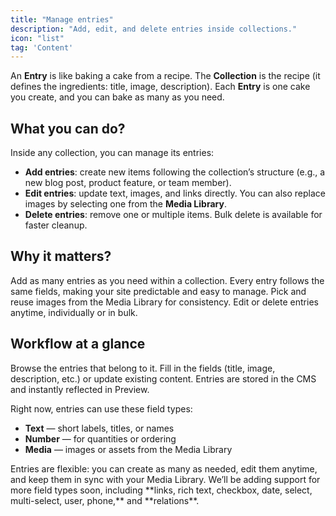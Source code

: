 ```yaml
---
title: "Manage entries"
description: "Add, edit, and delete entries inside collections."
icon: "list"
tag: 'Content'
---
```


An **Entry** is like baking a cake from a recipe. The **Collection** is the recipe (it defines the ingredients: title, image, description). Each **Entry** is one cake you create, and you can bake as many as you need.  

## What you can do?

Inside any collection, you can manage its entries:

- **Add entries**: create new items following the collection’s structure (e.g., a new blog post, product feature, or team member).  
- **Edit entries**: update text, images, and links directly. You can also replace images by selecting one from the **Media Library**.  
- **Delete entries**: remove one or multiple items. Bulk delete is available for faster cleanup.  

## Why it matters?

<Columns cols={2}>
  <Card title="Unlimited scale" icon="arrow-up-right-dots">
    Add as many entries as you need within a collection.
  </Card>
  <Card title="Consistent structure" icon="table-cells">
    Every entry follows the same fields, making your site predictable and easy to manage.
  </Card>
  <Card title="Connected to media" icon="photo-film">
    Pick and reuse images from the Media Library for consistency.
  </Card>
  <Card title="Control at your fingertips" icon="hand-peace">
    Edit or delete entries anytime, individually or in bulk.
  </Card>
</Columns>

## Workflow at a glance

<Steps>
  <Step title="Open a collection">
    Browse the entries that belong to it.
  </Step>
  <Step title="Add or edit an entry">
    Fill in the fields (title, image, description, etc.) or update existing content.
  </Step>
  <Step title="Save and reuse">
    Entries are stored in the CMS and instantly reflected in Preview.
  </Step>
</Steps>

Right now, entries can use these field types:

- **Text** — short labels, titles, or names  
- **Number** — for quantities or ordering  
- **Media** — images or assets from the Media Library  

<Note>
Entries are flexible: you can create as many as needed, edit them anytime, and keep them in sync with your Media Library.
</Note>

<Callout icon="wand-magic-sparkles" type="info">
We’ll be adding support for more field types soon, including **links, rich text, checkbox, date, select, multi-select, user, phone,** and **relations**.
</Callout>
